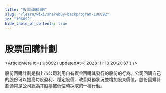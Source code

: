 ```yaml
---
title: "股票回購計劃"
slug: "/learn/wiki/sharebuy-backprogram-106092"
id: "106092"
hide_table_of_contents: true
---
```



# 股票回購計劃

<ArticleMeta id={106092} updatedAt={'2023-11-13 20:20:37'} />
<div className='border-solid border-b border-t-0 my-4 border-[var(--ifm-color-gray-300)]' />

股份回購計劃是指上市公司利用自有資金回購其發行的股份的行為。公司回購自己的股份可以提高每股盈利、穩定股價、改善財務狀況並增加股東價值。股份回購計劃通常是公司認為其股票被低估時採取的一種行動。
